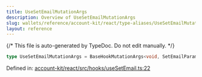 ```yaml
---
title: UseSetEmailMutationArgs
description: Overview of UseSetEmailMutationArgs
slug: wallets/reference/account-kit/react/type-aliases/UseSetEmailMutationArgs
layout: reference
---
```


{/* This file is auto-generated by TypeDoc. Do not edit manually. */}

```ts
type UseSetEmailMutationArgs = BaseHookMutationArgs<void, SetEmailParams>;
```

Defined in: [account-kit/react/src/hooks/useSetEmail.ts:22](https://github.com/alchemyplatform/aa-sdk/blob/c1a84188d03473acac2fdb49fb7cd7fdba73169b/account-kit/react/src/hooks/useSetEmail.ts#L22)
